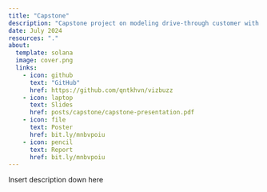 ```yaml
---
title: "Capstone"
description: "Capstone project on modeling drive-through customer with a Poisson process for SURE 2024 at CMU"
date: July 2024
resources: "."
about:
  template: solana
  image: cover.png
  links: 
    - icon: github
      text: "GitHub"
      href: https://github.com/qntkhvn/vizbuzz
    - icon: laptop
      text: Slides
      href: posts/capstone/capstone-presentation.pdf
    - icon: file
      text: Poster
      href: bit.ly/mnbvpoiu
    - icon: pencil
      text: Report
      href: bit.ly/mnbvpoiu
---
```


Insert description down here


